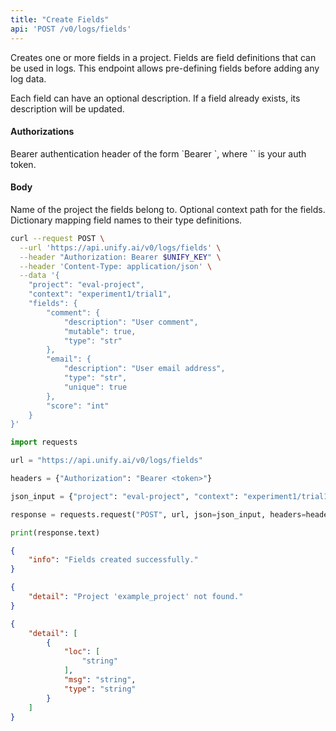 ```yaml
---
title: "Create Fields"
api: 'POST /v0/logs/fields'
---
```

Creates one or more fields in a project. Fields are field definitions that can be used
in logs. This endpoint allows pre-defining fields before adding any log data.

Each field can have an optional description. If a field already exists, its description
will be updated.

#### Authorizations

<ParamField header="Authorization" type="string" required="true">
  Bearer authentication header of the form `Bearer <token>`, where `<token>` is your auth token.
</ParamField>

#### Body

<ParamField body="project" type="string" required="true">
Name of the project the fields belong to.
</ParamField>

<ParamField body="context" type="string | null" >
Optional context path for the fields.
</ParamField>

<ParamField body="fields" type="object" required="true">
Dictionary mapping field names to their type definitions.
</ParamField>

<RequestExample>

```bash cURL
curl --request POST \
  --url 'https://api.unify.ai/v0/logs/fields' \
  --header "Authorization: Bearer $UNIFY_KEY" \
  --header 'Content-Type: application/json' \
  --data '{
    "project": "eval-project",
    "context": "experiment1/trial1",
    "fields": {
        "comment": {
            "description": "User comment",
            "mutable": true,
            "type": "str"
        },
        "email": {
            "description": "User email address",
            "type": "str",
            "unique": true
        },
        "score": "int"
    }
}'
```

```python Python
import requests

url = "https://api.unify.ai/v0/logs/fields"

headers = {"Authorization": "Bearer <token>"}

json_input = {"project": "eval-project", "context": "experiment1/trial1", "fields": {"comment": {"description": "User comment", "mutable": True, "type": "str"}, "email": {"description": "User email address", "type": "str", "unique": True}, "score": "int"}}

response = requests.request("POST", url, json=json_input, headers=headers)

print(response.text)
```

</RequestExample>
<ResponseExample>

```json 200
{
    "info": "Fields created successfully."
}
```

```json 404
{
    "detail": "Project 'example_project' not found."
}
```

```json 422
{
    "detail": [
        {
            "loc": [
                "string"
            ],
            "msg": "string",
            "type": "string"
        }
    ]
}
```

</ResponseExample>

